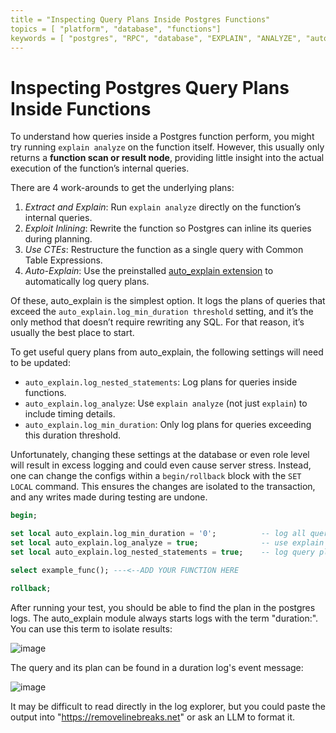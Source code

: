 ```yaml
---
title = "Inspecting Query Plans Inside Postgres Functions"
topics = [ "platform", "database", "functions"]
keywords = [ "postgres", "RPC", "database", "EXPLAIN", "ANALYZE", "auto_explain", "PLPGSQL ]
---
```


# Inspecting Postgres Query Plans Inside Functions

To understand how queries inside a Postgres function perform, you might try running `explain analyze` on the function itself. 
However, this usually only returns a **function scan or result node**, providing little insight into the actual execution of the function’s internal queries.


There are 4 work-arounds to get the underlying plans:
1. *Extract and Explain*: Run `explain analyze` directly on the function’s internal queries.
2. *Exploit Inlining*: Rewrite the function so Postgres can inline its queries during planning.
3. *Use CTEs*: Restructure the function as a single query with Common Table Expressions.
4. *Auto-Explain*: Use the preinstalled [auto_explain extension](https://www.postgresql.org/docs/current/auto-explain.html) to automatically log query plans.

Of these, auto_explain is the simplest option. It logs the plans of queries that exceed the `auto_explain.log_min_duration threshold` setting, and it’s the only method that doesn’t require rewriting any SQL. For that reason, it’s usually the best place to start.

To get useful query plans from auto_explain, the following settings will need to be updated:
- `auto_explain.log_nested_statements`: Log plans for queries inside functions.
- `auto_explain.log_analyze`: Use `explain analyze` (not just `explain`) to include timing details.
- `auto_explain.log_min_duration`: Only log plans for queries exceeding this duration threshold.

Unfortunately, changing these settings at the database or even role level will result in excess logging and could even cause server stress. Instead, one can change the configs within a `begin/rollback` block with the `SET LOCAL` command. This ensures the changes are isolated to the transaction, and any writes made during testing are undone.

```sql
begin;

set local auto_explain.log_min_duration = '0';          -- log all query plans
set local auto_explain.log_analyze = true;              -- use explain analyze
set local auto_explain.log_nested_statements = true;    -- log query plans in functions

select example_func(); ---<--ADD YOUR FUNCTION HERE

rollback;
```

After running your test, you should be able to find the plan in the postgres logs. The auto_explain module always starts logs with the term "duration:". You can use this term to isolate results:

![image](/docs/img/troubleshooting/duration.png)

The query and its plan can be found in a duration log's event message:

![image](/docs/img/troubleshooting/duration_as_a_log.png)

It may be difficult to read directly in the log explorer, but you could paste the output into "https://removelinebreaks.net" or ask an LLM to format it.